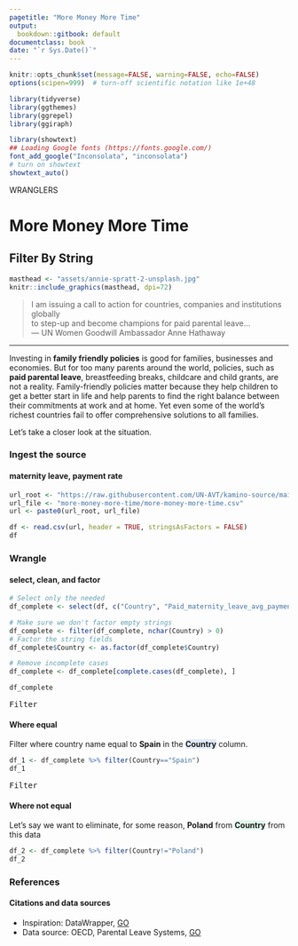 ```yaml
---
pagetitle: "More Money More Time"
output:
  bookdown::gitbook: default
documentclass: book
date: "`r Sys.Date()`"
---
```


```r

knitr::opts_chunk$set(message=FALSE, warning=FALSE, echo=FALSE)
options(scipen=999)  # turn-off scientific notation like 1e+48

library(tidyverse)
library(ggthemes)
library(ggrepel)
library(ggiraph)

library(showtext)
## Loading Google fonts (https://fonts.google.com/)
font_add_google("Inconsolata", "inconsolata")
# turn on showtext
showtext_auto()

```

WRANGLERS  


# More Money More Time
## Filter By String


```r

masthead <- "assets/annie-spratt-2-unsplash.jpg"
knitr::include_graphics(masthead, dpi=72)

```

> I am issuing a call to action for countries, companies and institutions globally\
  to step-up and become champions for paid parental leave...\
--- UN Women Goodwill Ambassador Anne Hathaway\

***

Investing in __family friendly policies__ is good for families, businesses and economies. But for too many parents around the world, policies, such as __paid parental leave__, breastfeeding breaks, childcare and child grants, are not a reality. Family-friendly policies matter because they help children to get a better start in life and help parents to find the right balance between their commitments at work and at home. Yet even some of the world’s richest countries fail to offer comprehensive solutions to all families.

Let's take a closer look at the situation.

### Ingest the source
#### maternity leave, payment rate


```r

url_root <- "https://raw.githubusercontent.com/UN-AVT/kamino-source/main/sources/0-shared/data/"
url_file <- "more-money-more-time/more-money-more-time.csv"
url <- paste0(url_root, url_file)

df <- read.csv(url, header = TRUE, stringsAsFactors = FALSE)
df


```


### Wrangle
#### select, clean, and factor


```r

# Select only the needed
df_complete <- select(df, c("Country", "Paid_maternity_leave_avg_payment_rate_percent", "Paid_maternity_leave_in_months", "difference_from_OECD_average"))

# Make sure we don't factor empty strings
df_complete <- filter(df_complete, nchar(Country) > 0)
# Factor the string fields
df_complete$Country <- as.factor(df_complete$Country)

# Remove incomplete cases
df_complete <- df_complete[complete.cases(df_complete), ]

df_complete

```
<kbd>Filter</kbd>

#### Where equal

Filter where country name equal to __Spain__ in the <span style="background: #E0ECF8; font-weight:bold">Country</span> column. 

```r

df_1 <- df_complete %>% filter(Country=="Spain")
df_1

```
<kbd>Filter</kbd>

#### Where not equal

Let's say we want to eliminate, for some reason, <span style="font-weight:bold">Poland</span> from <span style="background: #E0F8EC;font-weight:bold">Country</span> from this data


```r

df_2 <- df_complete %>% filter(Country!="Poland")
df_2

```

### References
#### Citations and data sources

* Inspiration: DataWrapper, [GO](https://blog.datawrapper.de/weekly37/){target="_blank"}
* Data source: OECD, Parental Leave Systems, [GO](https://www.oecd.org/els/soc/PF2_1_Parental_leave_systems.pdf){target="_blank"}
